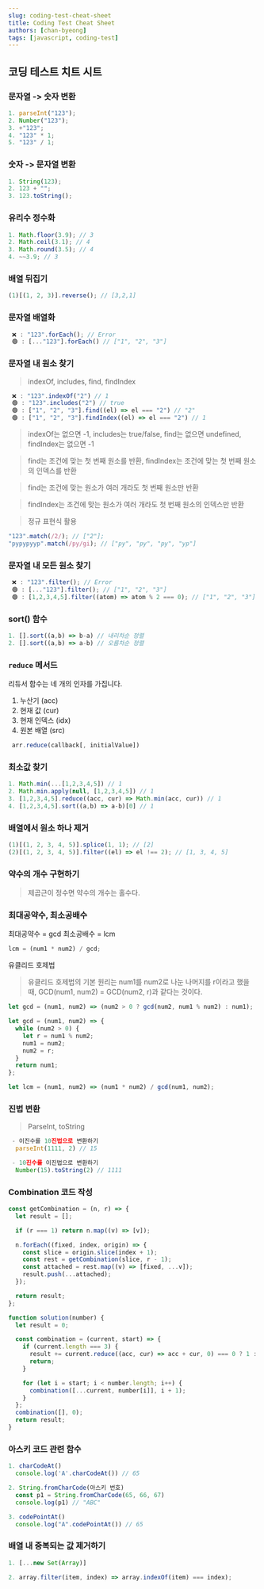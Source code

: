 ```yaml
---
slug: coding-test-cheat-sheet
title: Coding Test Cheat Sheet
authors: [chan-byeong]
tags: [javascript, coding-test]
---
```


## 코딩 테스트 치트 시트

### 문자열 -> 숫자 변환

```javascript
1. parseInt("123");
2. Number("123");
3. +"123";
4. "123" * 1;
5. "123" / 1;
```

### 숫자 -> 문자열 변환

```javascript
1. String(123);
2. 123 + "";
3. 123.toString();
```

### 유리수 정수화

```javascript
1. Math.floor(3.9); // 3
2. Math.ceil(3.1); // 4
3. Math.round(3.5); // 4
4. ~~3.9; // 3
```

### 배열 뒤집기

```javascript
(1)[(1, 2, 3)].reverse(); // [3,2,1]
```

### 문자열 배열화

```javascript
 ❌ : "123".forEach(); // Error
 🟢 : [..."123"].forEach() // ["1", "2", "3"]
```

### 문자열 내 원소 찾기

> indexOf, includes, find, findIndex

```javascript
 ❌ : "123".indexOf("2") // 1
 🟢 : "123".includes("2") // true
 🟢 : ["1", "2", "3"].find((el) => el === "2") // "2"
 🟢 : ["1", "2", "3"].findIndex((el) => el === "2") // 1
```

> indexOf는 없으면 -1, includes는 true/false, find는 없으면 undefined, findIndex는 없으면 -1

> find는 조건에 맞는 첫 번째 원소를 반환, findIndex는 조건에 맞는 첫 번째 원소의 인덱스를 반환

> find는 조건에 맞는 원소가 여러 개라도 첫 번째 원소만 반환

> findIndex는 조건에 맞는 원소가 여러 개라도 첫 번째 원소의 인덱스만 반환

> 정규 표현식 활용

```javascript
"123".match(/2/); // ["2"];
"pypypyyp".match(/py/gi); // ["py", "py", "py", "yp"]
```

### 문자열 내 모든 원소 찾기

```javascript
 ❌ : "123".filter(); // Error
 🟢 : [..."123"].filter(); // ["1", "2", "3"]
 🟢 : [1,2,3,4,5].filter((atom) => atom % 2 === 0); // ["1", "2", "3"]
```

### sort() 함수

```javascript
1. [].sort((a,b) => b-a) // 내리차순 정렬
2. [].sort((a,b) => a-b) // 오름차순 정렬
```

### `reduce` 메서드

리듀서 함수는 네 개의 인자를 가집니다.

1. 누산기 (acc)
2. 현재 값 (cur)
3. 현재 인덱스 (idx)
4. 원본 배열 (src)

```javascript
 arr.reduce(callback[, initialValue])
```

### 최소값 찾기

```javascript
1. Math.min(...[1,2,3,4,5]) // 1
2. Math.min.apply(null, [1,2,3,4,5]) // 1
3. [1,2,3,4,5].reduce((acc, cur) => Math.min(acc, cur)) // 1
4. [1,2,3,4,5].sort((a,b) => a-b)[0] // 1
```

### 배열에서 원소 하나 제거

```javascript
(1)[(1, 2, 3, 4, 5)].splice(1, 1); // [2]
(2)[(1, 2, 3, 4, 5)].filter((el) => el !== 2); // [1, 3, 4, 5]
```

### 약수의 개수 구현하기

> 제곱근이 정수면 약수의 개수는 홀수다.

### 최대공약수, 최소공배수

최대공약수 = gcd
최소공배수 = lcm

```javascript
lcm = (num1 * num2) / gcd;
```

유클리드 호제법

> 유클리드 호제법의 기본 원리는 num1를 num2로 나눈 나머지를 r이라고 했을 때, GCD(num1, num2) = GCD(num2, r)과 같다는 것이다.

```javascript
let gcd = (num1, num2) => (num2 > 0 ? gcd(num2, num1 % num2) : num1);

let gcd = (num1, num2) => {
  while (num2 > 0) {
    let r = num1 % num2;
    num1 = num2;
    num2 = r;
  }
  return num1;
};

let lcm = (num1, num2) => (num1 * num2) / gcd(num1, num2);
```

### 진법 변환

> ParseInt, toString

```javascript
 - 이진수를 10진법으로 변환하기
  parseInt(1111, 2) // 15

 - 10진수를 이진법으로 변환하기
  Number(15).toString(2) // 1111
```

### Combination 코드 작성

```javascript
const getCombination = (n, r) => {
  let result = [];

  if (r === 1) return n.map((v) => [v]);

  n.forEach((fixed, index, origin) => {
    const slice = origin.slice(index + 1);
    const rest = getCombination(slice, r - 1);
    const attached = rest.map((v) => [fixed, ...v]);
    result.push(...attached);
  });

  return result;
};
```

```javascript
function solution(number) {
  let result = 0;

  const combination = (current, start) => {
    if (current.length === 3) {
      result += current.reduce((acc, cur) => acc + cur, 0) === 0 ? 1 : 0;
      return;
    }

    for (let i = start; i < number.length; i++) {
      combination([...current, number[i]], i + 1);
    }
  };
  combination([], 0);
  return result;
}
```

### 아스키 코드 관련 함수

```javascript
1. charCodeAt()
  console.log('A'.charCodeAt()) // 65

2. String.fromCharCode(아스키 번호)
  const p1 = String.fromCharCode(65, 66, 67)
  console.log(p1) // "ABC"

3. codePointAt()
  console.log("A".codePointAt()) // 65

```

### 배열 내 중복되는 값 제거하기

```javascript
1. [...new Set(Array)]

2. array.filter(item, index) => array.indexOf(item) === index);
```
